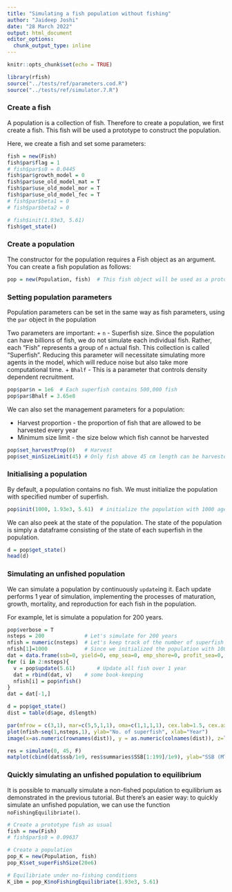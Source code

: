 ```yaml
---
title: "Simulating a fish population without fishing"
author: "Jaideep Joshi"
date: "28 March 2022"
output: html_document
editor_options:
  chunk_output_type: inline
---
```


```r
knitr::opts_chunk$set(echo = TRUE)
```

```r
library(rfish)
source("../tests/ref/parameters.cod.R")
source("../tests/ref/simulator.7.R")
```

### Create a fish

A population is a collection of fish. Therefore to create a population, we first create a fish. This fish will be used a prototype to construct the population.

Here, we create a fish and set some parameters:

```r
fish = new(Fish)
fish$par$flag = 1
# fish$par$s0 = 0.0445
fish$par$growth_model = 0
fish$par$use_old_model_mat = T
fish$par$use_old_model_mor = T
fish$par$use_old_model_fec = T
# fish$par$beta1 = 0
# fish$par$beta2 = 0

# fish$init(1.93e3, 5.61)
fish$get_state()
```

### Create a population

The constructor for the population requires a Fish object as an argument. You can create a fish population as follows:

```r
pop = new(Population, fish)  # This fish object will be used as a prototype to construct all fish in the population
```

### Setting population parameters

Population parameters can be set in the same way as fish parameters, using the `par` object in the population

Two parameters are important:
+ `n` - Superfish size. Since the population can have billions of fish, we do not simulate each individual fish. Rather, each "Fish" represents a group of `n` actual fish. This collection is called "Superfish". Reducing this parameter will necessitate simulating more agents in the model, which will reduce noise but also take more computational time. 
+ `Bhalf` - This is a parameter that controls density dependent recruitment. 


```r
pop$par$n = 1e6  # Each superfish contains 500,000 fish
pop$par$Bhalf = 3.65e8
```

We can also set the management parameters for a population:

+ Harvest proportion - the proportion of fish that are allowed to be harvested every year
+ Minimum size limit - the size below which fish cannot be harvested

```r
pop$set_harvestProp(0)   # Harvest 
pop$set_minSizeLimit(45) # Only fish above 45 cm length can be harvested
```

### Initialising a population

By default, a population contains no fish. We must initialize the population with specified number of superfish.

```r
pop$init(1000, 1.93e3, 5.61)  # initialize the population with 1000 agents (superfish)
```

We can also peek at the state of the population. The state of the population is simply a dataframe consisting of the state of each superfish in the population.

```r
d = pop$get_state()
head(d)
```

### Simulating an unfished population

We can simulate a population by continuously `update`ing it. Each update performs 1 year of simulation, implementing the processes of maturation, growth, mortality, and reproduction for each fish in the population.

For example, let is simulate a population for 200 years.

```r
pop$verbose = T
nsteps = 200             # Let's simulate for 200 years
nfish = numeric(nsteps)  # Let's keep track of the number of superfish
nfish[1]=1000            # Since we initialized the population with 1000 superfish
dat = data.frame(ssb=0, yield=0, emp_sea=0, emp_shore=0, profit_sea=0, profit_shr=0, tsb=0)
for (i in 2:nsteps){
  v = pop$update(5.61)       # Update all fish over 1 year 
  dat = rbind(dat, v)    # some book-keeping
  nfish[i] = pop$nfish()
}
dat = dat[-1,]

d = pop$get_state()
dist = table(d$age, d$length)

par(mfrow = c(3,1), mar=c(5,5,1,1), oma=c(1,1,1,1), cex.lab=1.5, cex.axis=1.5)
plot(nfish~seq(1,nsteps,1), ylab="No. of superfish", xlab="Year")
image(x=as.numeric(rownames(dist)), y = as.numeric(colnames(dist)), z=log(1+3*log(dist)), col=scales::viridis_pal()(100), xlab="Age", ylab="Length")

res = simulate(0, 45, F)
matplot(cbind(dat$ssb/1e9, res$summaries$SSB[1:199]/1e9), ylab="SSB (MT)", xlab="Year", col=c("cyan", "black"), lty=1, type=c("p","l"), pch=1)

```


### Quickly simulating an unfished population to equilibrium

It is possible to manually simulate a non-fished population to equilibrium as demonstrated in the previous tutorial. But there's an easier way: to quickly simulate an unfished population, we can use the function `noFishingEquilibriate()`.

```r
# Create a prototype fish as usual
fish = new(Fish)
# fish$par$s0 = 0.09637

# Create a population
pop_K = new(Population, fish)
pop_K$set_superFishSize(20e6)

# Equilibriate under no-fishing conditions
K_ibm = pop_K$noFishingEquilibriate(1.93e3, 5.61)
```



